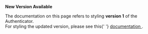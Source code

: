 <Callout warning={true}>
  <b>New Version Available</b>
  <p>
    The documentation on this page refers to styling <b>version 1</b> of the
    Authenticator.
    <br />
    For styling the updated version, please see this{' '}
    <a href="https://ui.docs.amplify.aws/react/components/authenticator#styling">
      documentation
    </a>
    .
  </p>
</Callout>
